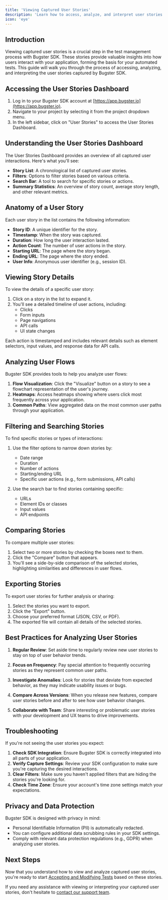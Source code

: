 ```yaml
---
title: 'Viewing Captured User Stories'
description: 'Learn how to access, analyze, and interpret user stories captured by Bugster SDK'
icon: 'eye'
---
```


## Introduction

Viewing captured user stories is a crucial step in the test management process with Bugster SDK. These stories provide valuable insights into how users interact with your application, forming the basis for your automated tests. This guide will walk you through the process of accessing, analyzing, and interpreting the user stories captured by Bugster SDK.

## Accessing the User Stories Dashboard

1. Log in to your Bugster SDK account at [https://app.bugster.io](https://app.bugster.io).
2. Navigate to your project by selecting it from the project dropdown menu.
3. In the left sidebar, click on "User Stories" to access the User Stories Dashboard.

## Understanding the User Stories Dashboard

The User Stories Dashboard provides an overview of all captured user interactions. Here's what you'll see:

- **Story List**: A chronological list of captured user stories.
- **Filters**: Options to filter stories based on various criteria.
- **Search Bar**: A tool to search for specific stories or actions.
- **Summary Statistics**: An overview of story count, average story length, and other relevant metrics.

## Anatomy of a User Story

Each user story in the list contains the following information:

- **Story ID**: A unique identifier for the story.
- **Timestamp**: When the story was captured.
- **Duration**: How long the user interaction lasted.
- **Action Count**: The number of user actions in the story.
- **Starting URL**: The page where the story began.
- **Ending URL**: The page where the story ended.
- **User Info**: Anonymous user identifier (e.g., session ID).

## Viewing Story Details

To view the details of a specific user story:

1. Click on a story in the list to expand it.
2. You'll see a detailed timeline of user actions, including:
   - Clicks
   - Form inputs
   - Page navigations
   - API calls
   - UI state changes

Each action is timestamped and includes relevant details such as element selectors, input values, and response data for API calls.

## Analyzing User Flows

Bugster SDK provides tools to help you analyze user flows:

1. **Flow Visualization**: Click the "Visualize" button on a story to see a flowchart representation of the user's journey.
2. **Heatmaps**: Access heatmaps showing where users click most frequently across your application.
3. **Common Paths**: View aggregated data on the most common user paths through your application.

## Filtering and Searching Stories

To find specific stories or types of interactions:

1. Use the filter options to narrow down stories by:
   - Date range
   - Duration
   - Number of actions
   - Starting/ending URL
   - Specific user actions (e.g., form submissions, API calls)

2. Use the search bar to find stories containing specific:
   - URLs
   - Element IDs or classes
   - Input values
   - API endpoints

## Comparing Stories

To compare multiple user stories:

1. Select two or more stories by checking the boxes next to them.
2. Click the "Compare" button that appears.
3. You'll see a side-by-side comparison of the selected stories, highlighting similarities and differences in user flows.

## Exporting Stories

To export user stories for further analysis or sharing:

1. Select the stories you want to export.
2. Click the "Export" button.
3. Choose your preferred format (JSON, CSV, or PDF).
4. The exported file will contain all details of the selected stories.

## Best Practices for Analyzing User Stories

1. **Regular Review**: Set aside time to regularly review new user stories to stay on top of user behavior trends.

2. **Focus on Frequency**: Pay special attention to frequently occurring stories as they represent common user paths.

3. **Investigate Anomalies**: Look for stories that deviate from expected behavior, as they may indicate usability issues or bugs.

4. **Compare Across Versions**: When you release new features, compare user stories before and after to see how user behavior changes.

5. **Collaborate with Team**: Share interesting or problematic user stories with your development and UX teams to drive improvements.

## Troubleshooting

If you're not seeing the user stories you expect:

1. **Check SDK Integration**: Ensure Bugster SDK is correctly integrated into all parts of your application.
2. **Verify Capture Settings**: Review your SDK configuration to make sure you're capturing the desired interactions.
3. **Clear Filters**: Make sure you haven't applied filters that are hiding the stories you're looking for.
4. **Check Time Zone**: Ensure your account's time zone settings match your expectations.

## Privacy and Data Protection

Bugster SDK is designed with privacy in mind:

- Personal Identifiable Information (PII) is automatically redacted.
- You can configure additional data scrubbing rules in your SDK settings.
- Comply with relevant data protection regulations (e.g., GDPR) when analyzing user stories.

## Next Steps

Now that you understand how to view and analyze captured user stories, you're ready to start [Accepting and Modifying Tests](/test-management/accepting-modifying-tests) based on these stories.

If you need any assistance with viewing or interpreting your captured user stories, don't hesitate to [contact our support team](https://bugster.io/support).

